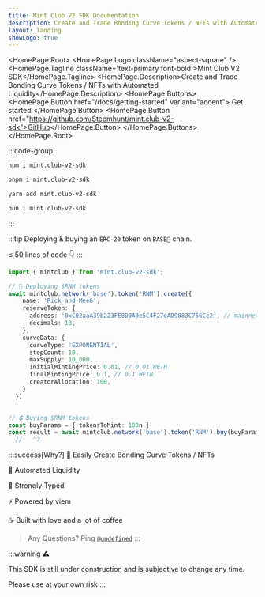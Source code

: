 ```yaml
---
title: Mint Club V2 SDK Documentation
description: Create and Trade Bonding Curve Tokens / NFTs with Automated Liquidity
layout: landing
showLogo: true
---
```



<HomePage.Root>
  <HomePage.Logo className="aspect-square" />
  <HomePage.Tagline className='text-primary font-bold'>Mint Club V2 SDK</HomePage.Tagline>
  <HomePage.Description>Create and Trade Bonding Curve Tokens / NFTs with Automated Liquidity</HomePage.Description>
   <HomePage.Buttons>
    <HomePage.Button href="/docs/getting-started" variant="accent">
      Get started
    </HomePage.Button>
    <HomePage.Button href="https://github.com/Steemhunt/mint.club-v2-sdk">GitHub</HomePage.Button>
  </HomePage.Buttons>
</HomePage.Root>

:::code-group

```bash [npm]
npm i mint.club-v2-sdk
```

```bash [pnpm]
pnpm i mint.club-v2-sdk
```

```bash [yarn]
yarn add mint.club-v2-sdk
```

```bash [bun]
bun i mint.club-v2-sdk
```

:::


:::tip
Deploying & buying an `ERC-20` token on `BASE🔵` chain.

≤ 50 lines of code
👇
:::

```ts twoslash [example.ts]
import { mintclub } from 'mint.club-v2-sdk';

// 🚀 Deploying $RNM tokens
await mintclub.network('base').token('RNM').create({
    name: 'Rick and Mee6',
    reserveToken: {
      address: '0xC02aaA39b223FE8D0A0e5C4F27eAD9083C756Cc2', // mainnet WETH token address 
      decimals: 18, 
    }, 
    curveData: {
      curveType: 'EXPONENTIAL', 
      stepCount: 10,
      maxSupply: 10_000,
      initialMintingPrice: 0.01, // 0.01 WETH 
      finalMintingPrice: 0.1, // 0.1 WETH
      creatorAllocation: 100,
    }
  })


// 💲 Buying $RNM tokens
const buyParams = { tokensToMint: 100n }
const result = await mintclub.network('base').token('RNM').buy(buyParams);
  //   ^? 


```

:::success[Why?]
🧃 Easily Create Bonding Curve Tokens / NFTs 

🤤 Automated Liquidity

💪 Strongly Typed

⚡ Powered by viem

☕ Built with love and a lot of coffee

> Any Questions? Ping [`@undefined`](https://warpcast.com/undefined)
:::



:::warning
⚠️ 

This SDK is still under construction and is subjective to change any time. 

Please use at your own risk
:::
